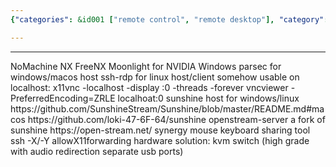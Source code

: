 ```yaml
---
{"categories": &id001 ["remote control", "remote desktop"], "category": "Remote Connection", "date": "2022-03-04 15:13:13", "description": "This article discusses different remote computer connection software options including NoMachine NX, FreeNX, Moonlight, parsec, ssh-rdp, x11vnc, vncviewer, sunshine host, and openstream-server that are compatible with both Windows and Linux hosts. Additionally, it introduces a hardware solution, the KVM switch, which supports audio redirection and separate USB ports.", "tags": *id001, "title": "Worth Trying Remote Computer Connection"}

---
```


------
NoMachine NX
FreeNX
Moonlight for NVIDIA Windows
parsec for windows/macos host
ssh-rdp for linux host/client
somehow usable on localhost:
x11vnc -localhost -display :0 -threads -forever
vncviewer -PreferredEncoding=ZRLE localhoat:0
sunshine host for windows/linux
https://github.com/SunshineStream/Sunshine/blob/master/README.md#macos
https://github.com/loki-47-6F-64/sunshine
openstream-server a fork of sunshine
https://open-stream.net/
synergy mouse keyboard sharing tool
ssh -X/-Y allowX11forwarding
hardware solution: kvm switch (high grade with audio redirection separate usb ports)
